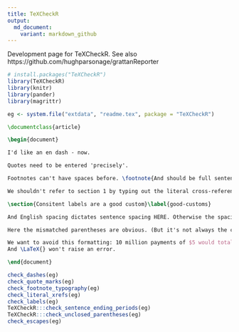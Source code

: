 ```yaml
---
title: TeXCheckR
output:
  md_document:
    variant: markdown_github
---
```


Development page for TeXCheckR. See also https://github.com/hughparsonage/grattanReporter 

```r
# install.packages("TeXCheckR")
library(TeXCheckR)
library(knitr)
library(pander)
library(magrittr)

```

```r
eg <- system.file("extdata", "readme.tex", package = "TeXCheckR")
```

```latex
\documentclass{article}

\begin{document}

I'd like an en dash - now.

Quotes need to be entered 'precisely'.

Footnotes can't have spaces before. \footnote{And should be full sentences}

We shouldn't refer to section 1 by typing out the literal cross-reference.

\section{Consitent labels are a good custom}\label{good-customs}

And English spacing dictates sentence spacing HERE. Otherwise the spacing looks strange.

Here the mismatched parentheses are obvious. (But it's not always the case.

We want to avoid this formatting: 10 million payments of $5 would total $50 million. 
And \LaTeX{} won't raise an error.

\end{document}
```

```r
check_dashes(eg)
check_quote_marks(eg)
check_footnote_typography(eg)
check_literal_xrefs(eg)
check_labels(eg)
TeXCheckR:::check_sentence_ending_periods(eg)
TeXCheckR:::check_unclosed_parentheses(eg)
check_escapes(eg)
```

